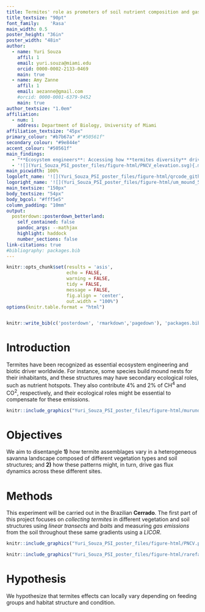 ```yaml
---
title: Termites' role as promoters of soil nutrient composition and gas flux in the Brazilian Savanna
title_textsize: "90pt"
font_family:	'Rasa'
main_width: 0.5
poster_height: "36in"
poster_width: "48in"
author:
  - name: Yuri Souza
    affil: 1
    email: yuri.souza@miami.edu
    orcid: 0000-0002-2133-0469
    main: true
  - name: Amy Zanne
    affil: 1
    email: aezanne@gmail.com
    #orcid: 0000-0001-6379-9452
    main: true
author_textsize: "1.0em"
affiliation:
  - num: 1
    address: Department of Biology, University of Miami
affiliation_textsize: "45px"
primary_colour: "#b7b67a" #"#50561f"
secondary_colour: "#9e844e" 
accent_colour: "#50561f"
main_findings:
  - "**Ecosystem engineers**: Accessing how **termites diversity** drives **carbon cycling** in a heterogeneous tropical savanna"
  - '![](Yuri_Souza_PSI_poster_files/figure-html/PNCV_elevation.svg){.main_pic}'
main_picwidth: 100%
logoleft_name: '![](Yuri_Souza_PSI_poster_files/figure-html/qrcode_github.com.png){.main-img-left}'
logoright_name: '![](Yuri_Souza_PSI_poster_files/figure-html/um_mound_5.png){.main-img-right}'
main_textsize: "150px"
body_textsize: "54px"
body_bgcol: "#fff5e5"
column_padding:	"10mm"
output: 
  posterdown::posterdown_betterland:
    self_contained: false
    pandoc_args: --mathjax
    highlight: haddock
    number_sections: false
link-citations: true
#bibliography: packages.bib
---
```


```r
knitr::opts_chunk$set(results = 'asis',
                      echo = FALSE,
                      warning = FALSE,
                      tidy = FALSE,
                      message = FALSE,
                      fig.align = 'center',
                      out.width = "100%")
options(knitr.table.format = "html") 
```

```r

```


```r
knitr::write_bib(c('posterdown', 'rmarkdown','pagedown'), 'packages.bib')
```

# Introduction
Termites have been recognized as essential ecosystem engineering and biotic driver worldwide. For instance, some species build mound nests for their inhabitants, and these structures may have secondary ecological roles, such as nutrient hotspots. They also contribute 4% and 2% of CH^4^ and CO^2^, respectively, and their ecological roles might be essential to compensate for these emissions.

```r
knitr::include_graphics("Yuri_Souza_PSI_poster_files/figure-html/murundus.png")
```

# Objectives
We aim to disentangle **1)** how termite assemblages vary in a heterogeneous savanna landscape composed of different vegetation types and soil structures; and **2)** how these patterns might, in turn, drive gas flux dynamics across these different sites.

# Methods

This experiment will be carried out in the Brazilian **Cerrado**. The first part of this project focuses on *collecting termites* in different vegetation and soil structures using *linear transects* and *baits* and measuring *gas emissions* from the soil throughout these same gradients using a *LICOR*.


```r
knitr::include_graphics("Yuri_Souza_PSI_poster_files/figure-html/PNCV.png")
```

```r
knitr::include_graphics("Yuri_Souza_PSI_poster_files/figure-html/rarefaction_curve.png")
```

# Hypothesis

We hypothesize that termites effects can locally vary depending on feeding groups and habitat structure and condition.